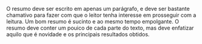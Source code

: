 O resumo deve ser escrito em apenas um parágrafo, e deve ser bastante
chamativo para fazer com que o leitor tenha interesse em prosseguir com
a leitura. Um bom resumo é sucinto e ao mesmo tempo empolgante. O resumo
deve conter um pouico de cada parte do texto, mas deve enfatizar aquilo
que é novidade e os principais resultados obtidos.
